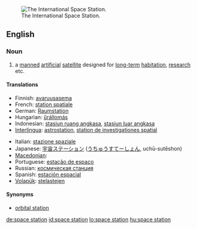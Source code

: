 [[Image:126093main s114e7200 ISS.jpg|thumb|right|The International Space Station.]]
==English==

===Noun===
{{wikipedia}}
{{en-noun|sg=[[space]] [[station]]}}

# a [[manned]] [[artificial]] [[satellite]] designed for [[long-term]] [[habitation]], [[research]] etc.

====Translations====
{{trans-top|manned artificial satellite}}
* Finnish: [[avaruusasema]]
* French: [[station spatiale]] {{f}}
* German: [[Raumstation]]
* Hungarian: [[űrállomás]]
* Indonesian: [[stasiun ruang angkasa]], [[stasiun luar angkasa]]
* [[Interlingua]]: [[astrostation]], [[station de investigationes spatial]]
{{trans-mid}}
* Italian: [[stazione spaziale]]
* Japanese: [[宇宙ステーション]] ([[うちゅうすてーしょん]], uchū-sutēshon)
* [[Macedonian]]: {{t|mk|вселенска станица|f|tr=vsélenska stánica|sc=Cyrl}}
* Portuguese: [[estação de espaço]]
* Russian: [[космическая станция]] {{f}}
* Spanish: [[estación espacial]]
* [[Volapük]]: [[stelastejen]]
{{trans-bottom}}

====Synonyms====
* [[orbital station]]

[[de:space station]]
[[id:space station]]
[[lo:space station]]
[[hu:space station]]